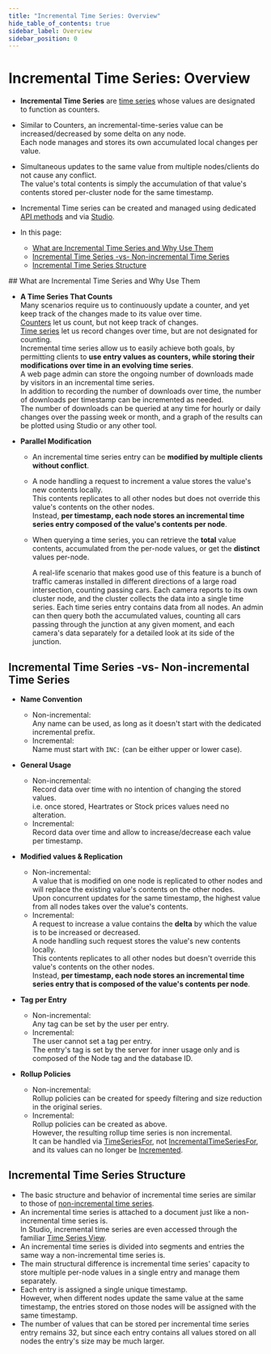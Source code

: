 ```yaml
---
title: "Incremental Time Series: Overview"
hide_table_of_contents: true
sidebar_label: Overview
sidebar_position: 0
---
```



# Incremental Time Series: Overview
<Admonition type="note" title="Note">

* **Incremental Time Series** are [time series](../../../document-extensions/timeseries/overview.mdx) 
  whose values are designated to function as counters.  
  
* Similar to Counters, an incremental-time-series value can be increased/decreased by some 
  delta on any node.  
  Each node manages and stores its own accumulated local changes per value.  

* Simultaneous updates to the same value from multiple nodes/clients do not cause any conflict.  
  The value's total contents is simply the accumulation of that value's contents stored per-cluster node 
  for the same timestamp.  

* Incremental Time series can be created and managed using dedicated [API methods](../../../document-extensions/timeseries/incremental-time-series/client-api/session/overview.mdx) 
  and via [Studio](../../../studio/database/document-extensions/time-series.mdx#incremental-time-series).  

* In this page:  
  * [What are Incremental Time Series and Why Use Them](../../../document-extensions/timeseries/incremental-time-series/overview.mdx#what-are-incremental-time-series-and-why-use-them)  
  * [Incremental Time Series -vs- Non-incremental Time Series](../../../document-extensions/timeseries/incremental-time-series/overview.mdx#incremental-time-series--vs--non-incremental-time-series)  
  * [Incremental Time Series Structure](../../../document-extensions/timeseries/incremental-time-series/overview.mdx#incremental-time-series-structure)  

  

</Admonition>
## What are Incremental Time Series and Why Use Them

* **A Time Series That Counts**  
  Many scenarios require us to continuously update a counter, and yet keep track of 
  the changes made to its value over time.  
  [Counters](../../../document-extensions/counters/overview.mdx) let us count, but not keep track of changes.  
  [Time series](../../../document-extensions/timeseries/overview.mdx) let us record changes over time, 
  but are not designated for counting.  
  Incremental time series allow us to easily achieve both goals, by permitting clients 
  to **use entry values as counters, while storing their modifications over time in an evolving time series**.  
   <Admonition type="note" title="Use Case" id="use-case" href="#use-case">
   A web page admin can store the ongoing number of downloads made by visitors in an 
   incremental time series.  
   In addition to recording the number of downloads over time, the number of downloads 
   per timestamp can be incremented as needed.  
   The number of downloads can be queried at any time for hourly or daily changes over 
   the passing week or month, and a graph of the results can be plotted using Studio or any other tool.  
   </Admonition>

* **Parallel Modification**  
  * An incremental time series entry can be **modified by multiple clients without conflict**.  
  * A node handling a request to increment a value stores the value's new contents locally.  
    This contents replicates to all other nodes but does not override this value's contents on 
    the other nodes.  
    Instead, **per timestamp, each node stores an incremental time series entry composed of 
    the value's contents per node**.  
  * When querying a time series, you can retrieve the **total** value contents, 
    accumulated from the per-node values, or get the **distinct** values per-node.  

     <Admonition type="note" title="Use Case" id="use-case" href="#use-case">
     A real-life scenario that makes good use of this feature is a bunch of traffic cameras 
     installed in different directions of a large road intersection, counting passing cars.  
     Each camera reports to its own cluster node, and the cluster collects the data into 
     a single time series. Each time series entry contains data from all nodes.  
     An admin can then query both the accumulated values, counting all cars passing through 
     the junction at any given moment, and each camera's data separately for a detailed look 
     at its side of the junction.  
     </Admonition>




## Incremental Time Series -vs- Non-incremental Time Series

* **Name Convention**  
   * Non-incremental:  
     Any name can be used, as long as it doesn't start with the dedicated incremental prefix.  
   * Incremental:  
     Name must start with `INC:` (can be either upper or lower case).  

* **General Usage**  
   * Non-incremental:  
     Record data over time with no intention of changing the stored values.  
     i.e. once stored, Heartrates or Stock prices values need no alteration.  
   * Incremental:  
     Record data over time and allow to increase/decrease each value per timestamp.  

* **Modified values & Replication**  
   * Non-incremental:  
     A value that is modified on one node is replicated to other nodes and will 
     replace the existing value's contents on the other nodes.  
     Upon concurrent updates for the same timestamp, the highest value from all 
     nodes takes over the value's contents.  
   * Incremental:  
     A request to increase a value contains the **delta** by which the value is to be 
     increased or decreased.  
     A node handling such request stores the value's new contents locally.  
     This contents replicates to all other nodes but doesn't override this value's 
     contents on the other nodes.  
     Instead, **per timestamp, each node stores an incremental time series entry 
     that is composed of the value's contents per node**.  

* **Tag per Entry**  
   * Non-incremental:  
     Any tag can be set by the user per entry.  
   * Incremental:  
     The user cannot set a tag per entry.  
     The entry's tag is set by the server for inner usage only and is composed of the 
     Node tag and the database ID.  

* **Rollup Policies**  
   * Non-incremental:  
     Rollup policies can be created for speedy filtering and size reduction in the original series.  
   * Incremental:  
     Rollup policies can be created as above.  
     However, the resulting rollup time series is non incremental.  
     It can be handled via [TimeSeriesFor](../../../document-extensions/timeseries/client-api/session/append.mdx#timeseriesforappend), not 
     [IncrementalTimeSeriesFor](../../../document-extensions/timeseries/incremental-time-series/client-api/session/overview.mdx#methods), 
     and its values can no longer be [Incremented](../../../document-extensions/timeseries/incremental-time-series/client-api/session/increment.mdx).  



## Incremental Time Series Structure

* The basic structure and behavior of incremental time series are similar 
  to those of [non-incremental time series](../../../document-extensions/timeseries/overview.mdx#time-series-data).  
* An incremental time series is attached to a document just like a non-incremental 
  time series is.  
  In Studio, incremental time series are even accessed through the 
  familiar [Time Series View](../../../studio/database/document-extensions/time-series.mdx#creating-a-new-incremental-time-series-by-creating-its-first-entry).  
* An incremental time series is divided into segments and entries the same way 
  a non-incremental time series is.  
* The main structural difference is incremental time series' capacity to store multiple 
  per-node values in a single entry and manage them separately.  
* Each entry is assigned a single unique timestamp.  
  However, when different nodes update the same value at the same timestamp, the entries 
  stored on those nodes will be assigned with the same timestamp.  
* The number of values that can be stored per incremental time series entry 
  remains 32, but since each entry contains all values stored on all nodes the 
  entry's size may be much larger.  



